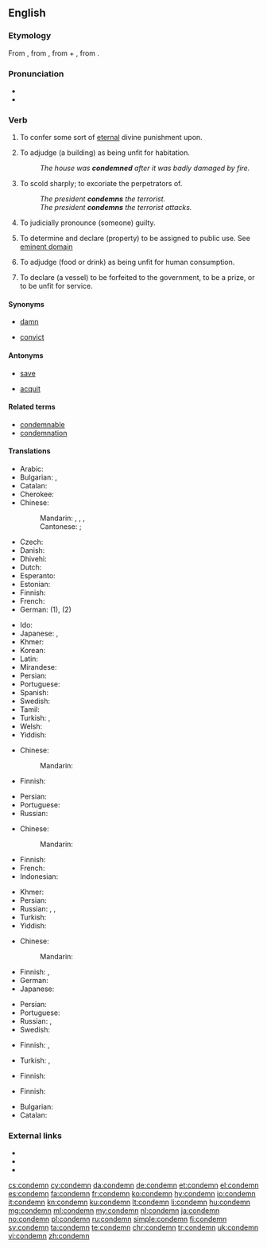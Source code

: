 ==English==

===Etymology===
From {{etyl|fro|en}} {{term|condamner|lang=fro}}, from {{etyl|la|en}} {{m|la|condemnāre||to sentence, condemn, blame}}, from {{term|lang=la|com-}} + {{m|la|damnāre||to harm, condemn, damn}}, from {{term|lang=la|damnum||damage, injury, loss}}.

===Pronunciation===
* {{audio|en-us-condemn.ogg|Audio (US)|lang=en}}
* {{rhymes|ɛm|lang=en}}

===Verb===
{{en-verb}}

# {{context|transitive|lang=en}} To confer some sort of [[eternal]] divine punishment upon.
# {{context|transitive|lang=en}} To adjudge (a building) as being unfit for habitation.
#: ''The house was '''condemned''' after it was badly damaged by fire.''
# {{context|transitive|lang=en}} To scold sharply; to excoriate the perpetrators of.
#: ''The president '''condemns''' the terrorist.''
#: ''The president '''condemns''' the terrorist attacks.''
# {{context|transitive|lang=en}} To judicially pronounce (someone) guilty.
# {{context|transitive|lang=en}} To determine and declare (property) to be assigned to public use. See [[eminent domain]]
# {{context|transitive|lang=en}} To adjudge (food or drink) as being unfit for human consumption.
# {{context|transitive|legal|lang=en}} To declare (a vessel) to be forfeited to the government, to be a prize, or to be unfit for service.

====Synonyms====
* [[damn]]
* {{sense|to pronounce guilty}} [[convict]]

====Antonyms====
* [[save]]
* {{sense|to pronounce guilty}} [[acquit]]

====Related terms====
* [[condemnable]]
* [[condemnation]]

====Translations====
{{trans-top|to confer eternal divine punishment upon}}
* Arabic: {{t-needed|ar}}
* Bulgarian: {{t+|bg|осъждам|sc=Cyrl}}, {{t+|bg|проклинам|sc=Cyrl}}
* Catalan: {{t+|ca|condemnar}}
* Cherokee: {{t|chr|ᏗᎦᏘᎸᏍᏗ|tr=digatilvsdi|sc=Cher}}
* Chinese:
*: Mandarin: {{t|cmn|譴責|sc=Hani}}, {{t+|cmn|谴责|tr=qiǎnzé|sc=Hani}}, {{t|cmn|聲討|sc=Hani}}, {{t+|cmn|声讨|tr=shēngtǎo|sc=Hani}}
*: Cantonese: {{t|cmn|譴責|tr=hin<sup>3</sup>zaak<sup>6</sup>|sc=Hani}}; {{t|cmn|聲討|tr=seng<sup>1</sup>tou<sup>2</sup>|sc=Hani}}
* Czech: {{t|cs|odsoudit}}
* Danish: {{t|da|fordømme}}
* Dhivehi: {{t-needed|dv}}
* Dutch: {{t+|nl|veroordelen|n}}
* Esperanto: {{t-needed|eo}}
* Estonian: {{t-needed|et}}
* Finnish: {{t+|fi|tuomita}}
* French: {{t+|fr|condamner}}
* German: {{t|de|verdammen}} (1), {{t+|de|verurteilen}} (2)
{{trans-mid}}
* Ido: {{t+|io|kondamnar}}
* Japanese: {{t|ja|責める|tr=[[せめる]], semeru|sc=Jpan}}, {{t|ja|非難する|tr=ひなんする, hinan-suru|sc=Jpan}}
* Khmer: {{t|km|កាត់ទោស|tr=kat tooh|sc=Khmr}}
* Korean: {{t+|ko|비난하다|sc=Hang}}
* Latin: {{t|la|addīcō}}
* Mirandese: {{t|mwl|cundanar}}
* Persian: {{t-needed|fa}}
* Portuguese: {{t+|pt|condenar}}
* Spanish: {{t+|es|condenar}}
* Swedish: {{t+|sv|fördöma}}
* Tamil: {{t|ta|கண்டனம் தெரிவி|tr=kandanam therivi|sc=Taml}}
* Turkish: {{t+|tr|lanetlemek}}, {{t+|tr|kahretmek}}
* Welsh: {{t+|cy|condemnio}}
* Yiddish: {{t|yi|פֿאַרדאַמען}}
{{trans-bottom}}

{{trans-top|to adjudge as unfit for habitation}}
* Chinese:
*: Mandarin: {{t-needed|cmn}}
* Finnish: {{t|fi|[[todeta]] [[asumiskelvottomaksi]]}}
{{trans-mid}}
* Persian: {{t-needed|fa}}
* Portuguese: {{t+|pt|condenar}}
* Russian: {{t-needed|ru}}
{{trans-bottom}}

{{trans-top|to scold sharply}}
* Chinese:
*: Mandarin: {{t-needed|cmn}}
* Finnish: {{t+|fi|tuomita}}
* French: {{t-needed|fr}}
* Indonesian: {{t+|id|mengecam}}
{{trans-mid}}
* Khmer: {{t|km|ថ្កោលទោស|tr=tkaol tooh|sc=Khmr}}
* Persian: {{t-needed|fa}}
* Russian: {{t+|ru|осужда́ть|impf}}, {{t+|ru|осуди́ть|pf}}, {{t+|ru|порица́ть|impf}}
* Turkish: {{t+|tr|kınamak}}
* Yiddish: {{t|yi|פֿאַרדאַמען}}
{{trans-bottom}}

{{trans-top|to pronounce guilty}}
* Chinese:
*: Mandarin: {{t-needed|cmn}}
* Finnish: {{t+|fi|tuomita}}, {{t|fi|[[tuomita]] [[syylliseksi]]}}
* German: {{t+|de|verurteilen}}
* Japanese: {{t|ja|断罪|alt=断罪する|tr=danzai suru}}
{{trans-mid}}
* Persian: {{t-needed|fa}}
* Portuguese: {{t+|pt|condenar}}
* Russian: {{t+|ru|осужда́ть|impf}}, {{t+|ru|осуди́ть|pf}}
* Swedish: {{t+|sv|döma}}
{{trans-bottom}}

{{trans-top|to declare property to be assigned to public use}}
* Finnish: {{t|fi|pakkolunastaa}}, {{t|fi|pakko-ottaa}}
{{trans-mid}}
* Turkish: {{t+|tr|istimlak etmek}}, {{t+|tr|kamulaştırmak}}
{{trans-bottom}}

{{trans-top|to adjudge food or drink as unfit for human consumption}}
* Finnish: {{t|fi|[[todeta]] [[syömäkelvottomaksi]]}}
{{trans-mid}}
{{trans-bottom}}

{{trans-top|to declare a vessel forfeited or unfit for service}}
* Finnish: {{t|fi|todeta merikelvottomaksi}}
{{trans-mid}}
{{trans-bottom}}

{{checktrans-top}}
* Bulgarian: {{t+check|bg|бракувам}}
* Catalan: {{t+check|ca|condemnar}}
{{trans-mid}}
{{trans-bottom}}

===External links===
* {{R:Webster 1913}}
* {{R:Century 1911}}
* {{R:OneLook}}

[[cs:condemn]]
[[cy:condemn]]
[[da:condemn]]
[[de:condemn]]
[[et:condemn]]
[[el:condemn]]
[[es:condemn]]
[[fa:condemn]]
[[fr:condemn]]
[[ko:condemn]]
[[hy:condemn]]
[[io:condemn]]
[[it:condemn]]
[[kn:condemn]]
[[ku:condemn]]
[[lt:condemn]]
[[li:condemn]]
[[hu:condemn]]
[[mg:condemn]]
[[ml:condemn]]
[[my:condemn]]
[[nl:condemn]]
[[ja:condemn]]
[[no:condemn]]
[[pl:condemn]]
[[ru:condemn]]
[[simple:condemn]]
[[fi:condemn]]
[[sv:condemn]]
[[ta:condemn]]
[[te:condemn]]
[[chr:condemn]]
[[tr:condemn]]
[[uk:condemn]]
[[vi:condemn]]
[[zh:condemn]]